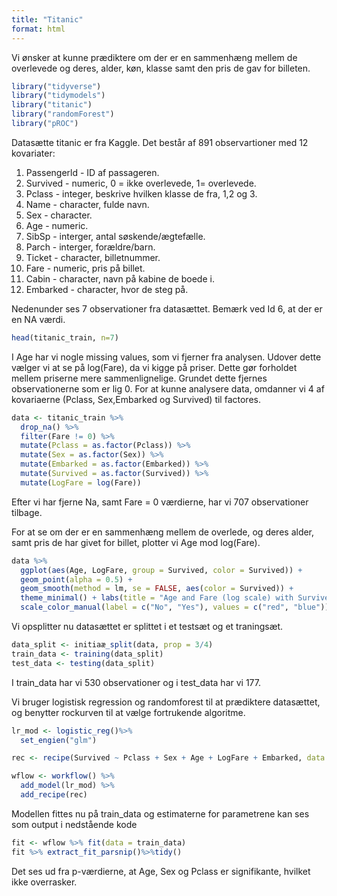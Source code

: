 ```yaml
---
title: "Titanic"
format: html
---
```


Vi ønsker at kunne prædiktere om der er en sammenhæng mellem de overlevede og deres, alder, køn, klasse samt den pris de gav for billeten. 

```r
library("tidyverse")
library("tidymodels")
library("titanic")
library("randomForest")
library("pROC")
```

Datasætte titanic er fra Kaggle. Det består af 891 observartioner med 12 kovariater:

1. Passengerld - ID af passageren. 
2. Survived - numeric, 0 = ikke overlevede, 1= overlevede. 
3. Pclass - integer, beskrive hvilken klasse de fra, 1,2 og 3.
4. Name - character, fulde navn.
5. Sex - character.
6. Age - numeric.
7. SibSp - interger, antal søskende/ægtefælle.
8. Parch - interger, forældre/barn.
9. Ticket - character, billetnummer. 
10. Fare - numeric, pris på billet.
11. Cabin - character, navn på kabine de boede i. 
12. Embarked - character, hvor de steg på.


Nedenunder ses 7 observationer fra datasættet. Bemærk ved Id 6, at der er en NA værdi. 
```r
head(titanic_train, n=7)
```

I Age har vi nogle missing values, som vi fjerner fra analysen. Udover dette vælger vi at se på log(Fare), da vi kigge på priser. Dette gør forholdet mellem priserne mere sammenlignelige. Grundet dette fjernes observationerne som er lig 0. 
For at kunne analysere data, omdanner vi 4 af kovariaerne (Pclass, Sex,Embarked og Survived) til factores.

```r
data <- titanic_train %>% 
  drop_na() %>%
  filter(Fare != 0) %>%
  mutate(Pclass = as.factor(Pclass)) %>%
  mutate(Sex = as.factor(Sex)) %>%
  mutate(Embarked = as.factor(Embarked)) %>%
  mutate(Survived = as.factor(Survived)) %>%
  mutate(LogFare = log(Fare))
```
Efter vi har fjerne Na, samt Fare = 0 værdierne, har vi 707 observationer tilbage.

For at se om der er en sammenhæng mellem de overlede, og deres alder, samt pris de har givet for billet, plotter vi Age mod log(Fare).

```r
data %>%
  ggplot(aes(Age, LogFare, group = Survived, color = Survived)) +
  geom_point(alpha = 0.5) +
  geom_smooth(method = lm, se = FALSE, aes(color = Survived)) +
  theme_minimal() + labs(title = "Age and Fare (log scale) with Survived") +
  scale_color_manual(label = c("No", "Yes"), values = c("red", "blue"))

```

Vi opsplitter nu datasættet er splittet i et testsæt og et traningsæt.

```r
data_split <- initiaæ_split(data, prop = 3/4)
train_data <- training(data_split)
test_data <- testing(data_split)
```
I train_data har vi 530 observationer og i test_data har vi 177.

Vi bruger logistisk regression og randomforest til at prædiktere datasættet, og benytter rockurven til at vælge fortrukende algoritme.

```r
lr_mod <- logistic_reg()%>%
  set_engien("glm")

rec <- recipe(Survived ~ Pclass + Sex + Age + LogFare + Embarked, data = train_data)

wflow <- workflow() %>%
  add_model(lr_mod) %>% 
  add_recipe(rec)
```

Modellen fittes nu på train_data og estimaterne for parametrene kan ses som output i nedstående kode
```r
fit <- wflow %>% fit(data = train_data)
fit %>% extract_fit_parsnip()%>%tidy()
```
Det ses ud fra p-værdierne, at Age, Sex og Pclass er signifikante, hvilket ikke overrasker.

